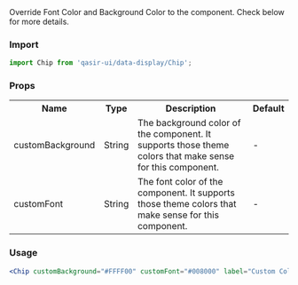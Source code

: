 
<Title>Custom Chip</Title>

<Subtitle>
Override Font Color and Background Color to the component. Check below for more details.
</Subtitle>



### Import
```js
import Chip from 'qasir-ui/data-display/Chip';
```

### Props

<table>
  <tr>
    <th>Name</th>
    <th>Type</th>
    <th>Description</th>
    <th>Default</th>

  </tr>
  <tr>
    <td>customBackground</td>
    <td>String</td>
    <td>The background color of the component. It supports those theme colors that make sense for this component.</td>
    <td>-</td>
  </tr>
  <tr>
    <td>customFont</td>
    <td>String</td>
    <td>The font color of the component. It supports those theme colors that make sense for this component.</td>
    <td>-</td>
  </tr>
</table>

### Usage

<CustomChip customBackground="#FFFF00" customFont="#008000" label="Custom Color"/>


```jsx
<Chip customBackground="#FFFF00" customFont="#008000" label="Custom Color"/>
```
